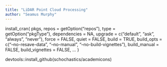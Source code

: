 ```yaml
---
title: "LiDAR Point Cloud Processing"
author: "Seamus Murphy"
---
```

install_cran(
  pkgs,
  repos = getOption("repos"),
  type = getOption("pkgType"),
  dependencies = NA,
  upgrade = c("default", "ask", "always", "never"),
  force = FALSE,
  quiet = FALSE,
  build = TRUE,
  build_opts = c("--no-resave-data", "--no-manual", "--no-build-vignettes"),
  build_manual = FALSE,
  build_vignettes = FALSE,
  ...
)

devtools::install_github(schochastics/academicons)
